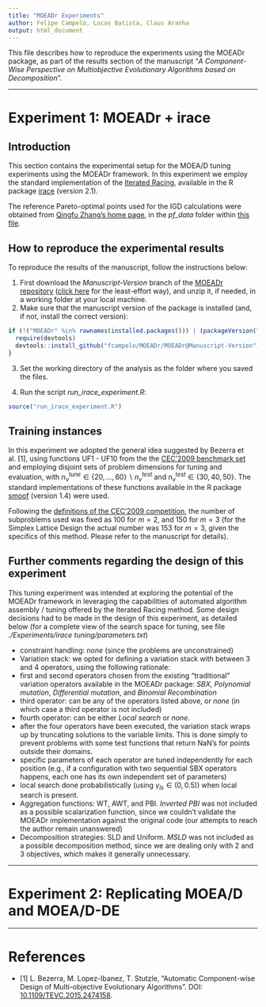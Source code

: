 ```yaml
---
title: "MOEADr Experiments"
author: Felipe Campelo, Lucas Batista, Claus Aranha
output: html_document
---
```


This file describes how to reproduce the experiments using the MOEADr package, as 
part of the results section of the manuscript "_A Component-Wise Perspective on 
Multiobjective Evolutionary Algorithms based on Decomposition_". 

***
# Experiment 1: MOEADr + irace

## Introduction
This section contains the experimental setup for the MOEA/D tuning experiments using the MOEADr framework. In this experiment we employ the standard implementation of the [Iterated Racing](http://iridia.ulb.ac.be/irace/), available in the R package [irace](https://cran.r-project.org/web/packages/irace/index.html) (version 2.1).

The reference Pareto-optimal points used for the IGD calculations were obtained from [Qingfu Zhang's home page](http://dces.essex.ac.uk/staff/qzhang/moeacompetition09.htm), in the *pf_data* folder within [this file](http://dces.essex.ac.uk/staff/qzhang/MOEAcompetition/testproblemsourcecode0904.rar).

## How to reproduce the experimental results
To reproduce the results of the manuscript, follow the instructions below:

1. First download the _Manuscript-Version_ branch of the [MOEADr repository](https://github.com/fcampelo/MOEADr/tree/Manuscript-Version) ([click here](https://github.com/fcampelo/MOEADr/archive/Manuscript-Version.zip) for the least-effort way), and unzip it, if needed, in a working folder at your local machine.  
2. Make sure that the manuscript version of the package is installed (and, if not, install the correct version):

```r
if (!("MOEADr" %in% rownames(installed.packages())) | (packageVersion("MOEADr") != "0.2.0")) {
  require(devtools)
  devtools::install_github("fcampelo/MOEADr/MOEADr@Manuscript-Version")
}
```

3. Set the working directory of the analysis as the folder where you saved the files.

4. Run the script *run_irace_experiment.R*:

```r
source("run_irace_experiment.R")
```

## Training instances
In this experiment we adopted the general idea suggested by Bezerra et al. [1], using functions UF1 - UF10 from the the [CEC'2009 benchmark set](http://dces.essex.ac.uk/staff/qzhang/moeacompetition09.htm) and employing disjoint sets of problem dimensions for tuning and evaluation, with $n_v^{tune} \in \left\{20,\dotsc,60\right\} \backslash n_v^{test}$ and $n_v^{test} \in \left\{30,40,50\right\}$. The standard implementations of these functions available in the R package [smoof](https://cran.r-project.org/web/packages/smoof/index.html) (version 1.4) were used.

Following the [definitions of the CEC'2009 competition](http://dces.essex.ac.uk/staff/qzhang/moeacompetition09.htm), the number of subproblems used was fixed as 100 for $m = 2$, and 150 for $m = 3$ (for the Simplex Lattice Design the actual number was 153 for $m = 3$, given the specifics of this method. Please refer to the manuscript for details).


## Further comments regarding the design of this experiment
This tuning experiment was intended at exploring the potential of the MOEADr framework in leveraging the capabilities of automated algorithm assembly / tuning offered by the Iterated Racing method. Some design decisions had to be made in the design of this experiment, as detailed below (for a complete view of the search space for tuning, see file _./Experiments/irace tuning/parameters.txt_)

- constraint handling: *none* (since the problems are unconstrained)
- Variation stack: we opted for defining a variation stack with between 3 and 4 operators, using the following rationale:  
- first and second operators chosen from the existing "traditional" variation operators available in the MOEADr package: *SBX*, *Polynomial mutation*, *Differential mutation*, and *Binomial Recombination*  
- third operator: can be any of the operators listed above, or *none* (in which case a third operator is not included)  
- fourth operator: can be either *Local search* or *none*.
- after the four operators have been executed, the variation stack wraps up by truncating solutions to the variable limits. This is done simply to prevent problems with some test functions that return NaN's for points outside their domains.
- specific parameters of each operator are tuned independently for each position (e.g., if a configuration with two sequential SBX operators happens, each one has its own independent set of parameters)  
- local search done probabilistically (using $\gamma_{ls}\in(0,0.5)$) when local search is present.  
- Aggregation functions: WT, AWT, and PBI. *Inverted PBI* was not included as a possible scalarization function, since we couldn't validate the MOEADr implementation against the original code (our attempts to reach the author remain unanswered)
- Decomposition strategies: SLD and Uniform. *MSLD* was not included as a possible decomposition method, since we are dealing only with 2 and 3 objectives, which makes it generally unnecessary.

***
# Experiment 2: Replicating MOEA/D and MOEA/D-DE



***
# References

- [1] L. Bezerra, M. Lopez-Ibanez, T. Stutzle, "Automatic Component-wise Design of Multi-objective Evolutionary Algorithms". DOI: [10.1109/TEVC.2015.2474158](http://dx.doi.org/10.1109/TEVC.2015.2474158).  
